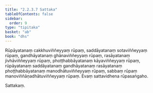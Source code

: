 ```yaml
---
title: "2.2.3.7 Sattaka"
tableOfContents: false
sidebar:
  order: 9
type: "tipitaka"
basket: "ab"
book: "dhs"
---
```



<DynamicBreadcrumb />

<Division number="973" book="dhs" bookNo="29" page="202">

<Paragraph number="1632" book="dhs">
Rūpāyatanaṃ cakkhuviññeyyaṃ rūpaṃ, saddāyatanaṃ sotaviññeyyaṃ rūpaṃ, gandhāyatanaṃ ghānaviññeyyaṃ rūpaṃ, rasāyatanaṃ jivhāviññeyyaṃ rūpaṃ, phoṭṭhabbāyatanaṃ kāyaviññeyyaṃ rūpaṃ, rūpāyatanaṃ saddāyatanaṃ gandhāyatanaṃ rasāyatanaṃ phoṭṭhabbāyatanaṃ manodhātuviññeyyaṃ rūpaṃ, sabbaṃ rūpaṃ manoviññāṇadhātuviññeyyaṃ rūpaṃ.

</Paragraph>
</Division>

<Paragraph number="1633" type="center" book="dhs">
Evaṃ sattavidhena rūpasaṅgaho.

  
Sattakaṃ.
</Paragraph>